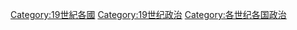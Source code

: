 [[Category:19世紀各國|Category:19世紀各國]]
[[Category:19世纪政治|Category:19世纪政治]]
[[Category:各世纪各国政治|Category:各世纪各国政治]]